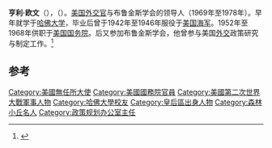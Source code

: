 {{Infobox person
| name        = 亨利·欧文
| image       = 
| alt         = 
| caption     = 
| birth_date  = 1920年 
| birth_place = 
| death_date  = 2011年
| death_place =
| ethnicity   = [[美国人|美国人]]
| other_names = 
| known_for   = 
| occupation  = [[学者|学者]]
}}
'''亨利·欧文'''（{{lang-en|'''Henry David Owen'''}}），（{{bd|1920年|8月26日|2011年|11月5日|catidx=Owen}}）。[[美国|美国]][[外交官|外交官]]与布鲁金斯学会的领导人（1969年至1978年）。早年就学于[[哈佛大学|哈佛大学]]，毕业后曾于1942年至1946年服役于[[美国海军|美国海军]]。1952年至1968年供职于[[美国国务院|美国国务院]]。后又参加布鲁金斯学会，他曾参与美国[[外交|外交]]政策研究与制定工作。<ref>{{cite news| url=http://www.nytimes.com/2011/11/12/us/henry-d-owen-diplomat-of-economic-summits-dies-at-91.html?_r=1| title=Henry D. Owen, 91, Dies; Shaped Global Fiscal Order| work=The New York Times| author=Paul Vitello| date=November 11, 2011| accessdate=2013-04-08| archive-date=2019-06-29| archive-url=https://web.archive.org/web/20190629120156/https://www.nytimes.com/2011/11/12/us/henry-d-owen-diplomat-of-economic-summits-dies-at-91.html?_r=1| dead-url=no}}</ref>

== 参考 ==
{{reflist}}

{{DEFAULTSORT:Owen, Henry}}
[[Category:美國無任所大使|Category:美國無任所大使]]
[[Category:美國國務院官員|Category:美國國務院官員]]
[[Category:美國第二次世界大戰軍事人物|Category:美國第二次世界大戰軍事人物]]
[[Category:哈佛大學校友|Category:哈佛大學校友]]
[[Category:皇后區出身人物|Category:皇后區出身人物]]
[[Category:森林小丘名人|Category:森林小丘名人]]
[[Category:政策规划办公室主任|Category:政策规划办公室主任]]
